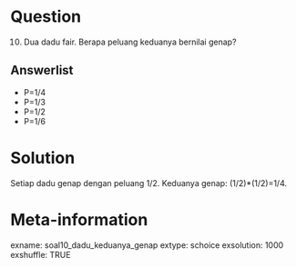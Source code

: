 Question
========
(10) Dua dadu fair. Berapa peluang keduanya bernilai genap?

Answerlist
----------
* P=1/4
* P=1/3
* P=1/2
* P=1/6

Solution
========
Setiap dadu genap dengan peluang 1/2. Keduanya genap: (1/2)*(1/2)=1/4.

Meta-information
================
exname: soal10_dadu_keduanya_genap
extype: schoice
exsolution: 1000
exshuffle: TRUE
